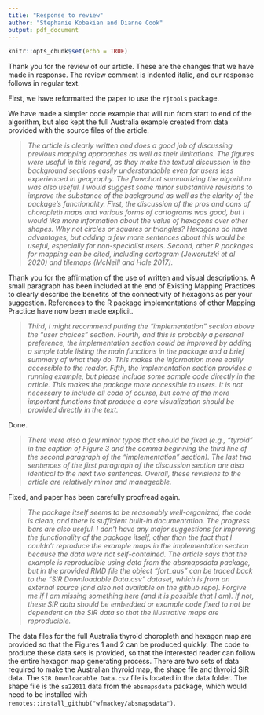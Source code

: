 ```yaml
---
title: "Response to review"
author: "Stephanie Kobakian and Dianne Cook"
output: pdf_document
---
```


```r
knitr::opts_chunk$set(echo = TRUE)
```

Thank you for the review of our article. These are the changes that we have made in response. The review comment is indented italic, and our response follows in regular text.

First, we have reformatted the paper to use the `rjtools` package. 

We have made a simpler code example that will run from start to end of the algorithm, but also kept the full Australia example created from data provided with the source files of the article. 

> *The article is clearly written and does a good job of discussing previous mapping approaches as well as their limitations. The figures were useful in this regard, as they make the textual discussion in the background sections easily understandable even for users less experienced in geography. The flowchart summarizing the algorithm was also useful. I would suggest some minor substantive revisions to improve the substance of the background as well as the clarity of the package’s functionality. First, the discussion of the pros and cons of choropleth maps and various forms of cartograms was good, but I would like more information about the value of hexagons over other shapes. Why not circles or squares or triangles? Hexagons do have advantages, but adding a few more sentences about this would be useful, especially for non-specialist users. Second, other R packages for mapping can be cited, including cartogram (Jeworutzki et al 2020) and tilemaps (McNeill and Hale 2017). * 

Thank you for the affirmation of the use of written and visual descriptions. A small paragraph has been included at the end of Existing Mapping Practices to clearly describe the benefits of the connectivity of hexagons as per your suggestion.
References to the R package implementations of other Mapping Practice have now been made explicit.


> *Third, I might recommend putting the “implementation” section above the “user choices” section. Fourth, and this is probably a personal preference, the implementation section could be improved by adding a simple table listing the main functions in the package and a brief summary of what they do. This makes the information more easily accessible to the reader. Fifth, the implementation section provides a running example, but please include some sample code directly in the article. This makes the package more accessible to users. It is not necessary to include all code of course, but some of the more important functions that produce a core visualization should be provided directly in the text.*

Done.

> *There were also a few minor typos that should be fixed (e.g., “tyroid” in the caption of Figure 3 and the comma beginning the third line of the second paragraph of the “implementation” section). The last two sentences of the first paragraph of the discussion section are also identical to the next two sentences. Overall, these revisions to the article are relatively minor and manageable.*

Fixed, and paper has been carefully proofread again.

> *The package itself seems to be reasonably well-organized, the code is clean, and there is sufficient built-in documentation. The progress bars are also useful. I don’t have any major suggestions for improving the functionality of the package itself, other than the fact that I couldn’t reproduce the example maps in the implementation section because the data were not self-contained. The article says that the example is reproducible using data from the absmapsdata package, but in the provided RMD file the object “fort_aus” can be traced back to the “SIR Downloadable Data.csv” dataset, which is from an external source (and also not available on the github repo). Forgive me if I am missing something here (and it is possible that I am). If not, these SIR data should be embedded or example code fixed to not be dependent on the SIR data so that the illustrative maps are reproducible.* 

The data files for the full Australia thyroid choropleth and hexagon map are provided so that the Figures 1 and 2 can be produced quickly. The code to produce these data sets is provided, so that the interested reader can follow the entire hexagon map generating process. There are two sets of data required to make the Australian thyroid map, the shape file and thyroid SIR data. The `SIR Downloadable Data.csv` file is located in the data folder. The shape file is the `sa22011` data from the `absmapsdata` package, which would need to be installed with `remotes::install_github("wfmackey/absmapsdata")`.


